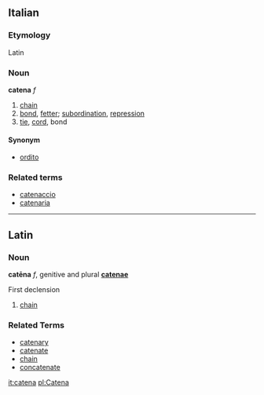 ==Italian==
===Etymology===
Latin
===Noun===
'''catena''' ''f''

# [[chain]]
# [[bond]], [[fetter]]; [[subordination]], [[repression]]
# [[tie]], [[cord]], bond

====Synonym====
*[[ordito]]

===Related terms===
*[[catenaccio]]
*[[catenaria]]

----
==Latin==
===Noun===
'''catēna''' ''f'', genitive and plural '''[[catenae]]'''

First declension

# [[chain]]

===Related Terms===
*[[catenary]]
*[[catenate]]
*[[chain]]
*[[concatenate]]

[[it:catena]]
[[pl:Catena]]